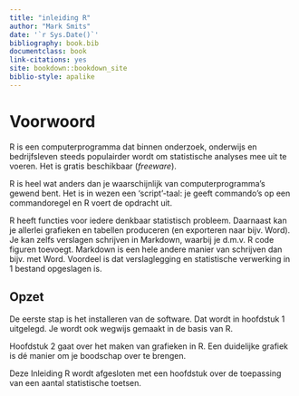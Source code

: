 ```yaml
--- 
title: "inleiding R"
author: "Mark Smits"
date: '`r Sys.Date()`'
bibliography: book.bib
documentclass: book
link-citations: yes
site: bookdown::bookdown_site
biblio-style: apalike
---
```


# Voorwoord {-}

R is een computerprogramma dat binnen onderzoek, onderwijs en bedrijfsleven steeds populairder wordt om statistische analyses mee uit te voeren.
Het is gratis beschikbaar (*freeware*).

R is heel wat anders dan je waarschijnlijk van computerprogramma's gewend bent. 
Het is in wezen een 'script'-taal: je geeft commando's op een commandoregel en R voert de opdracht uit.

R heeft functies voor iedere denkbaar statistisch probleem.
Daarnaast kan je allerlei grafieken en tabellen produceren (en exporteren naar bijv. Word).
Je kan zelfs verslagen schrijven in Markdown, waarbij je d.m.v. R code figuren toevoegt.
Markdown is een hele andere manier van schrijven dan bijv. met Word.
Voordeel is dat verslaglegging en statistische verwerking in 1 bestand opgeslagen is.


## Opzet {-}

De eerste stap is het installeren van de software.
Dat wordt in hoofdstuk 1 uitgelegd.
Je wordt ook wegwijs gemaakt in de basis van R.

Hoofdstuk 2 gaat over het maken van grafieken in R.
Een duidelijke grafiek is dé manier om je boodschap over te brengen.

Deze Inleiding R wordt afgesloten met een hoofdstuk over de toepassing van een aantal statistische toetsen.